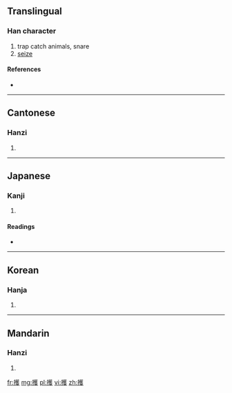 ==Translingual==

===Han character===
{{Han char|rn=64|rad=手|as=14|sn=17|four=5404<sub>1</sub>|canj=手廿人水 (QTOE)}}

# trap catch animals, snare
# [[seize]]

====References====
* {{Han ref|kx=0460.230|dkj=12876|dj=0809.110|hdz=31966.130|uh=64ED|ud=25837|bh=C0C3|bd=49347}}

----

==Cantonese==

===Hanzi===
{{yue-hanzi|jyut=|y=fa6}}

# {{defn|Cantonese|sort=手14}}

----

==Japanese==

===Kanji===
{{ja-kanji|grade=|rs=手14}}

# {{defn|Japanese|sort=手14}}

====Readings====
* {{ja-readings|on=[[きょ]] (kyo)|kun=[[ああげる]] (aageru), [[ああがる]] (aagaru)}}

----

==Korean==

===Hanja===
{{ko-hanja|hangeul=화|eumhun=|rv=hwa|mr=hwa|y=hwa}}

# {{defn|Korean|sort=手14}}

----

==Mandarin==

===Hanzi===
{{cmn-hanzi|pin=[[hù]] ([[hu4]])|wg=hu<sup>4</sup>}}

# {{defn|Mandarin|sort=手14}}

[[fr:擭]]
[[mg:擭]]
[[pl:擭]]
[[vi:擭]]
[[zh:擭]]